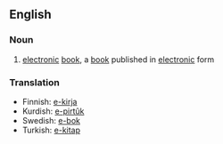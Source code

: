 
== English ==
===Noun===

# [[electronic]] [[book]], a [[book]] published in [[electronic]] form

===Translation===
*Finnish: [[e-kirja]]
*Kurdish: [[e-pirtûk]]
*Swedish: [[e-bok]]
*Turkish: [[e-kitap]]
